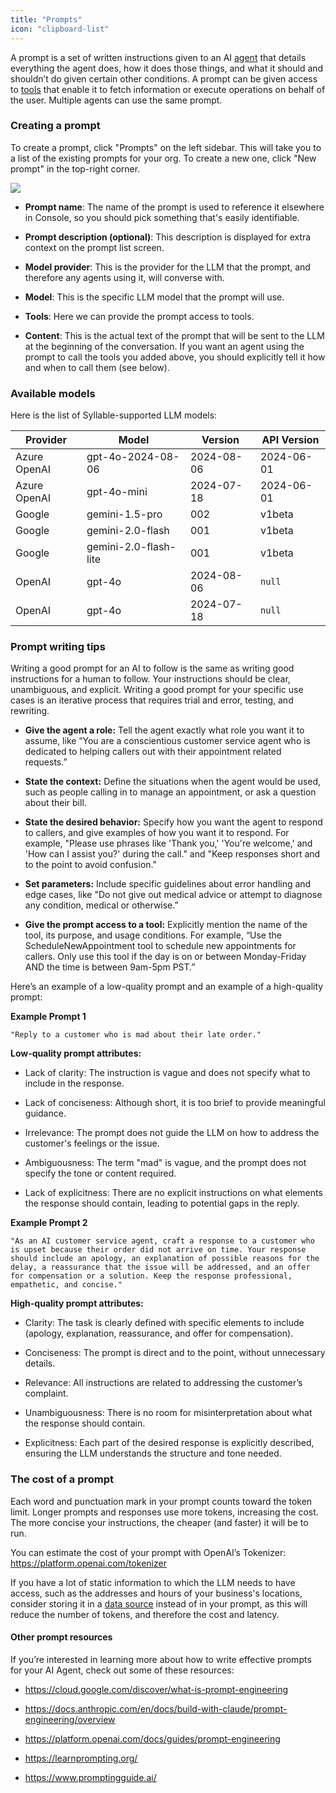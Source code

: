 ```yaml
---
title: "Prompts"
icon: "clipboard-list"
---
```


A prompt is a set of written instructions given to an AI [agent](/workspaces/Agents) that details everything the agent does, how it does those things, and what it should and shouldn’t do given certain other conditions. A prompt can be given access to [tools](/Resources/Tools) that enable it to fetch information or execute operations on behalf of the user. Multiple agents can use the same prompt.

### Creating a prompt

To create a prompt, click "Prompts" on the left sidebar. This will take you to a list of the existing prompts for your org. To create a new one, click "New prompt" in the top-right corner.

![](/mintlify/images/create_new_prompt_03_10.jpg)

* **Prompt name**: The name of the prompt is used to reference it elsewhere in Console, so you should pick something that's easily identifiable.

* **Prompt description (optional)**: This description is displayed for extra context on the prompt list screen.

* **Model provider**: This is the provider for the LLM that the prompt, and therefore any agents using it, will converse with.

* **Model**: This is the specific LLM model that the prompt will use.

* **Tools**: Here we can provide the prompt access to tools.

* **Content**: This is the actual text of the prompt that will be sent to the LLM at the beginning of the conversation. If you want an agent using the prompt to call the tools you added above, you should explicitly tell it how and when to call them (see below).

### Available models

Here is the list of Syllable-supported LLM models:

| Provider     | Model                 | Version    | API Version |
| ------------ | --------------------- | ---------- | ----------- |
| Azure OpenAI | gpt-4o-2024-08-06     | 2024-08-06 | 2024-06-01  |
| Azure OpenAI | gpt-4o-mini           | 2024-07-18 | 2024-06-01  |
| Google       | gemini-1.5-pro        | 002        | v1beta      |
| Google       | gemini-2.0-flash      | 001        | v1beta      |
| Google       | gemini-2.0-flash-lite | 001        | v1beta      |
| OpenAI       | gpt-4o                | 2024-08-06 | `null`      |
| OpenAI       | gpt-4o                | 2024-07-18 | `null`      |

### Prompt writing tips

Writing a good prompt for an AI to follow is the same as writing good instructions for a human to follow. Your instructions should be clear, unambiguous, and explicit. Writing a good prompt for your specific use cases is an iterative process that requires trial and error, testing, and rewriting. 

* **Give the agent a role:** Tell the agent exactly what role you want it to assume, like “You are a conscientious customer service agent who is dedicated to helping callers out with their appointment related requests.”

* **State the context:** Define the situations when the agent would be used, such as people calling in to manage an appointment, or ask a question about their bill.

* **State the desired behavior:** Specify how you want the agent to respond to callers, and give examples of how you want it to respond. For example, "Please use phrases like 'Thank you,' 'You're welcome,' and 'How can I assist you?' during the call." and "Keep responses short and to the point to avoid confusion."

* **Set parameters:** Include specific guidelines about error handling and edge cases, like "Do not give out medical advice or attempt to diagnose any condition, medical or otherwise.” 

* **Give the prompt access to a tool:** Explicitly mention the name of the tool, its purpose, and usage conditions. For example, “Use the ScheduleNewAppointment tool to schedule new appointments for callers. Only use this tool if the day is on or between Monday-Friday AND the time is between 9am-5pm PST.” 

Here’s an example of a low-quality prompt and an example of a high-quality prompt:

**Example Prompt 1**

`"Reply to a customer who is mad about their late order."`

**Low-quality prompt attributes:**

* Lack of clarity: The instruction is vague and does not specify what to include in the response.

* Lack of conciseness: Although short, it is too brief to provide meaningful guidance.

* Irrelevance: The prompt does not guide the LLM on how to address the customer's feelings or the issue.

* Ambiguousness: The term "mad" is vague, and the prompt does not specify the tone or content required.

* Lack of explicitness: There are no explicit instructions on what elements the response should contain, leading to potential gaps in the reply.

**Example Prompt 2**

`"As an AI customer service agent, craft a response to a customer who is upset because their order did not arrive on time. Your response should include an apology, an explanation of possible reasons for the delay, a reassurance that the issue will be addressed, and an offer for compensation or a solution. Keep the response professional, empathetic, and concise."`

**High-quality prompt attributes:**

* Clarity: The task is clearly defined with specific elements to include (apology, explanation, reassurance, and offer for compensation).

* Conciseness: The prompt is direct and to the point, without unnecessary details.

* Relevance: All instructions are related to addressing the customer’s complaint.

* Unambiguousness: There is no room for misinterpretation about what the response should contain.

* Explicitness: Each part of the desired response is explicitly described, ensuring the LLM understands the structure and tone needed.

### The cost of a prompt

Each word and punctuation mark in your prompt counts toward the token limit. Longer prompts and responses use more tokens, increasing the cost. The more concise your instructions, the cheaper (and faster) it will be to run. 

You can estimate the cost of your prompt with OpenAI’s Tokenizer: [<u>https://platform.openai.com/tokenizer</u>](https://platform.openai.com/tokenizer)

If you have a lot of static information to which the LLM needs to have access, such as the addresses and hours of your business's locations, consider storing it in a [data source](/Resources/DataSources) instead of in your prompt, as this will reduce the number of tokens, and therefore the cost and latency.

#### Other prompt resources

If you’re interested in learning more about how to write effective prompts for your AI Agent, check out some of these resources:

* [<u>https://cloud.google.com/discover/what-is-prompt-engineering</u>](https://cloud.google.com/discover/what-is-prompt-engineering)

* [<u>https://docs.anthropic.com/en/docs/build-with-claude/prompt-engineering/overview</u>](https://docs.anthropic.com/en/docs/build-with-claude/prompt-engineering/overview) 

* [<u>https://platform.openai.com/docs/guides/prompt-engineering</u>](https://platform.openai.com/docs/guides/prompt-engineering)

* [<u>https://learnprompting.org/</u>](https://learnprompting.org/)

* [<u>https://www.promptingguide.ai/</u>](https://www.promptingguide.ai/)